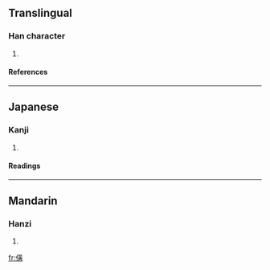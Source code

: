 ==Translingual==
===Han character===
{{Han char|rn=9|rad=人|as=12|sn=14|four=|canj=人廿中金 (OTLC)}}
# {{defn|Han}}
====References====
{{Han ref|kx=0116.230|dkj=01098|dj=0248.010|hdz=10217.070|uh=50D9|ud=20697}}
----
==Japanese==
===Kanji===
{{ja-kanji|grade=|rs=人12}}
# {{defn|Japanese}}
====Readings====
{{ja-readings|on=[[こう]] (kō)|kun=[[たけだけしいさま]] (takedakeshiisama)}}
----
==Mandarin==
===Hanzi===
{{cmn-hanzi|pin=[[guāng]] ([[guang1]])|wg=kuang<sup>1</sup>}}
# {{defn|Mandarin}}

[[fr:僙]]